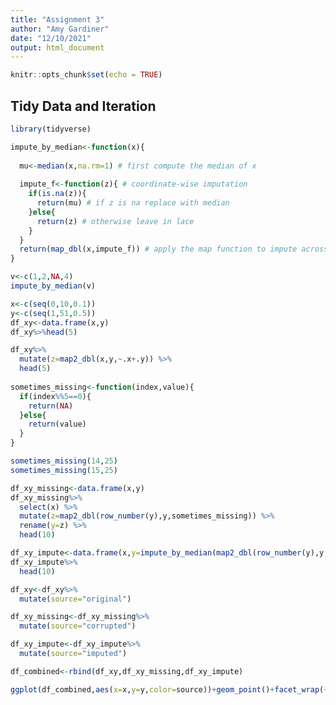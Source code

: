 ```yaml
---
title: "Assignment 3"
author: "Amy Gardiner"
date: "12/10/2021"
output: html_document
---
```


```r
knitr::opts_chunk$set(echo = TRUE)
```

## Tidy Data and Iteration 
```r
library(tidyverse)

impute_by_median<-function(x){
  
  mu<-median(x,na.rm=1) # first compute the median of x
  
  impute_f<-function(z){ # coordinate-wise imputation
    if(is.na(z)){
      return(mu) # if z is na replace with median
    }else{
      return(z) # otherwise leave in lace
    }
  }
  return(map_dbl(x,impute_f)) # apply the map function to impute across vector
}

v<-c(1,2,NA,4)
impute_by_median(v)

x<-c(seq(0,10,0.1))
y<-c(seq(1,51,0.5))
df_xy<-data.frame(x,y)
df_xy%>%head(5)

df_xy%>%
  mutate(z=map2_dbl(x,y,~.x+.y)) %>%
  head(5)
  
sometimes_missing<-function(index,value){
  if(index%%5==0){
    return(NA)
  }else{
    return(value)
  }
}

sometimes_missing(14,25)
sometimes_missing(15,25)

df_xy_missing<-data.frame(x,y)
df_xy_missing%>%
  select(x) %>%
  mutate(z=map2_dbl(row_number(y),y,sometimes_missing)) %>%
  rename(y=z) %>%
  head(10)

df_xy_impute<-data.frame(x,y=impute_by_median(map2_dbl(row_number(y),y,sometimes_missing)))
df_xy_impute%>%
  head(10)

df_xy<-df_xy%>%
  mutate(source="original")

df_xy_missing<-df_xy_missing%>%
  mutate(source="corrupted")

df_xy_impute<-df_xy_impute%>%
  mutate(source="imputed")

df_combined<-rbind(df_xy,df_xy_missing,df_xy_impute)

ggplot(df_combined,aes(x=x,y=y,color=source))+geom_point()+facet_wrap(~source)+geom_smooth(method="lm")
```



